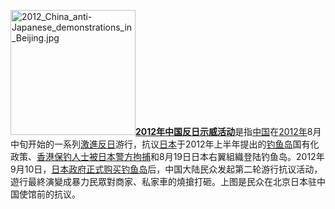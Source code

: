 [[File:2012_China_anti-Japanese_demonstrations_in_Beijing.jpg|200px]]'''[[2012年中国反日示威活动|2012年中国反日示威活动]]'''是指[[中国|中国]]在[[2012年|2012年]]8月中旬开始的一系列[[激進|激進]][[反日|反日]]游行，抗议[[日本|日本]]于2012年上半年提出的[[钓鱼岛|钓鱼岛]]国有化政策、[[啟豐二號船員2012年登上釣魚島事件|香港保钓人士被日本警方拘捕]]和8月19日日本右翼組織登陆钓鱼岛。2012年9月10日，[[日本政府购买钓鱼岛|日本政府正式购买钓鱼岛]]后，中国大陆民众发起第二轮游行抗议活动，遊行最終演變成暴力民眾對商家、私家車的燒搶打砸。上图是民众在北京日本驻中国使馆前的抗议。